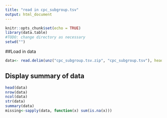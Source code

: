 ```yaml
---
title: "read in cpc_subgroup.tsv"
output: html_document
---
```


```r
knitr::opts_chunk$set(echo = TRUE)
library(data.table)
#TODO: change directory as necessary
setwd("")
```

##Load in data
```r
data<- read.delim(unz("cpc_subgroup.tsv.zip", "cpc_subgroup.tsv"), header=TRUE, sep ="\t", comment.char="#",  stringsAsFactors = FALSE, quote="\"", fill = FALSE)
```

## Display summary of data
```r
head(data)
nrow(data)
ncol(data)
str(data)
summary(data)
missing<-sapply(data, function(x) sum(is.na(x)))


```